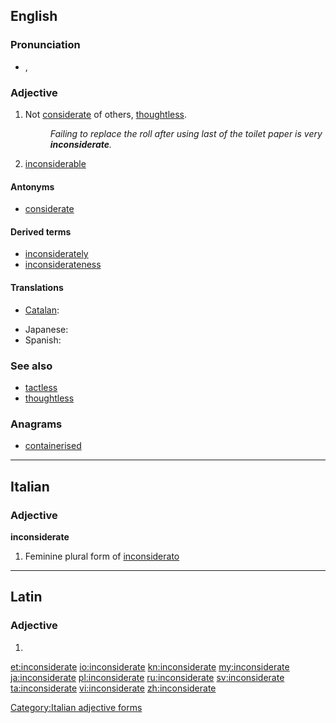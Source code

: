 ==English==

===Pronunciation===
* {{IPA|/ˌɪnkənˈsɪdərɪt/|/ˌɪŋ-/}}, {{X-SAMPA|/%Ink@n"sId@rIt/|/%IN-/}}

===Adjective===
{{en-adj}}

# Not [[considerate]] of others, [[thoughtless]].
#: ''Failing to replace the roll after using last of the toilet paper is very '''inconsiderate'''.''
# {{obsolete}} [[inconsiderable]]
#: {{rfquotek|E. Terry}}

====Antonyms====
* [[considerate]]

====Derived terms====
* [[inconsiderately]]
* [[inconsiderateness]]

====Translations====
{{trans-top|not considerate of others}}
* [[Catalan]]: {{t|ca|inconsiderat}}
{{trans-mid}}
* Japanese: {{t|ja|思いやり|tr=おもいやりのない, omoiyari no nai|alt=思い遣りのない|sc=Jpan}}
* Spanish: {{t|es|inconsiderado}}
{{trans-bottom}}

===See also===
* [[tactless]]
* [[thoughtless]]

===Anagrams===
* [[containerised#English|containerised]]

----

==Italian==

===Adjective===
'''inconsiderate''' {{f}}

# Feminine plural form of [[inconsiderato]]

[[Category:Italian adjective forms]]

----

==Latin==

===Adjective===
{{la-adj-form|inconsīderāte}}

# {{inflection of|inconsideratus|inconsīderātus|voc|m|s|lang=la}}

[[et:inconsiderate]]
[[io:inconsiderate]]
[[kn:inconsiderate]]
[[my:inconsiderate]]
[[ja:inconsiderate]]
[[pl:inconsiderate]]
[[ru:inconsiderate]]
[[sv:inconsiderate]]
[[ta:inconsiderate]]
[[vi:inconsiderate]]
[[zh:inconsiderate]]